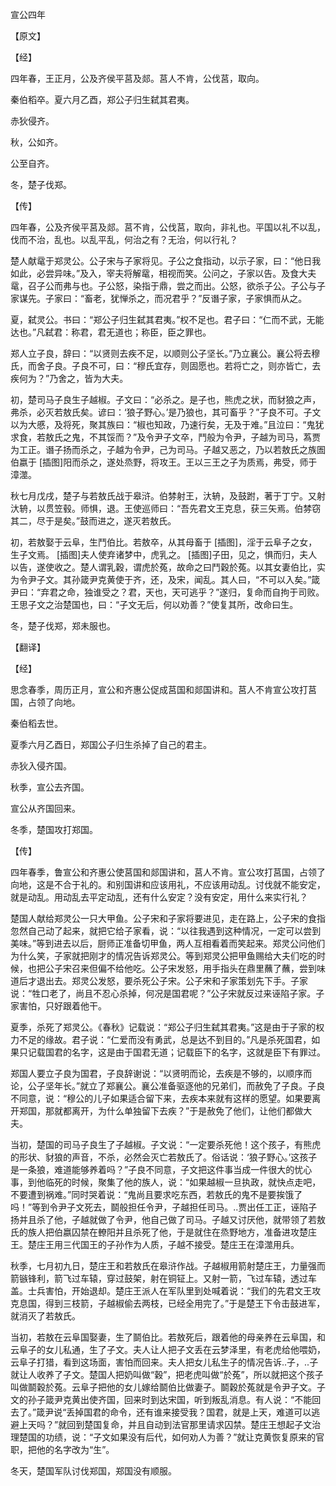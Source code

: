 

宣公四年

【原文】

【经】

四年春，王正月，公及齐侯平莒及郯。莒人不肯，公伐莒，取向。

秦伯稻卒。夏六月乙酉，郑公子归生弑其君夷。

赤狄侵齐。

秋，公如齐。

公至自齐。

冬，楚子伐郑。

【传】

四年春，公及齐侯平莒及郯。莒不肯，公伐莒，取向，非礼也。平国以礼不以乱，伐而不治，乱也。以乱平乱，何治之有？无治，何以行礼？

楚人献鼋于郑灵公。公子宋与子家将见。子公之食指动，以示子家，曰：“他日我如此，必尝异味。”及入，宰夫将解鼋，相视而笑。公问之，子家以告。及食大夫鼋，召子公而弗与也。子公怒，染指于鼎，尝之而出。公怒，欲杀子公。子公与子家谋先。子家曰：“畜老，犹惮杀之，而况君乎？”反谮子家，子家惧而从之。

夏，弑灵公。书曰：“郑公子归生弑其君夷。”权不足也。君子曰：“仁而不武，无能达也。”凡弑君：称君，君无道也；称臣，臣之罪也。

郑人立子良，辞曰：“以贤则去疾不足，以顺则公子坚长。”乃立襄公。襄公将去穆氏，而舍子良。子良不可，曰：“穆氏宜存，则固愿也。若将亡之，则亦皆亡，去疾何为？”乃舍之，皆为大夫。

初，楚司马子良生子越椒。子文曰：“必杀之。是子也，熊虎之状，而豺狼之声，弗杀，必灭若敖氏矣。谚曰：‘狼子野心。’是乃狼也，其可畜乎？”子良不可。子文以为大慼，及将死，聚其族曰：“椒也知政，乃速行矣，无及于难。”且泣曰：“鬼犹求食，若敖氏之鬼，不其馁而？”及令尹子文卒，鬥般为令尹，子越为司马，蒍贾为工正。谮子扬而杀之，子越为令尹，己为司马。子越又恶之，乃以若敖氏之族圄伯嬴于 [插图]阳而杀之，遂处烝野，将攻王。王以三王之子为质焉，弗受，师于漳澨。

秋七月戊戌，楚子与若敖氏战于皋浒。伯棼射王，汏辀，及鼓跗，著于丁宁。又射汏辀，以贯笠毂。师惧，退。王使巡师曰：“吾先君文王克息，获三矢焉。伯棼窃其二，尽于是矣。”鼓而进之，遂灭若敖氏。

初，若敖娶于云阜，生鬥伯比。若敖卒，从其母畜于 [插图]，淫于云阜子之女，生子文焉。 [插图]夫人使弃诸梦中，虎乳之。 [插图]子田，见之，惧而归，夫人以告，遂使收之。楚人谓乳穀，谓虎於菟，故命之曰鬥穀於菟。以其女妻伯比，实为令尹子文。其孙箴尹克黄使于齐，还，及宋，闻乱。其人曰，“不可以入矣。”箴尹曰：“弃君之命，独谁受之？君，天也，天可逃乎？”遂归，复命而自拘于司败。王思子文之治楚国也，曰：“子文无后，何以劝善？”使复其所，改命曰生。

冬，楚子伐郑，郑未服也。

【翻译】

【经】

思念春季，周历正月，宣公和齐惠公促成莒国和郯国讲和。莒人不肯宣公攻打莒国，占领了向地。

秦伯稻去世。

夏季六月乙酉日，郑国公子归生杀掉了自己的君主。

赤狄入侵齐国。

秋季，宣公去齐国。

宣公从齐国回来。

冬季，楚国攻打郑国。

【传】

四年春季，鲁宣公和齐惠公使莒国和郯国讲和，莒人不肯。宣公攻打莒国，占领了向地，这是不合于礼的。和别国讲和应该用礼，不应该用动乱。讨伐就不能安定，就是动乱。用动乱去平定动乱，还有什么安定？没有安定，用什么来实行礼？

楚国人献给郑灵公一只大甲鱼。公子宋和子家将要进见，走在路上，公子宋的食指忽然自己动了起来，就把它给子家看，说：“以往我遇到这种情况，一定可以尝到美味。”等到进去以后，厨师正准备切甲鱼，两人互相看着而笑起来。郑灵公问他们为什么笑，子家就把刚才的情况告诉郑灵公。等到郑灵公把甲鱼赐给大夫们吃的时候，也把公子宋召来但偏不给他吃。公子宋发怒，用手指头在鼎里蘸了蘸，尝到味道后才退出去。郑灵公发怒，要杀死公子宋。公子宋和子家策划先下手。子家说：“牲口老了，尚且不忍心杀掉，何况是国君呢？”公子宋就反过来诬陷子家。子家害怕，只好跟着他干。

夏季，杀死了郑灵公。《春秋》记载说：“郑公子归生弑其君夷。”这是由于子家的权力不足的缘故。君子说：“仁爱而没有勇武，总是达不到目的。”凡是杀死国君，如果只记载国君的名字，这是由于国君无道；记载臣下的名字，这就是臣下有罪过。

郑国人要立子良为国君，子良辞谢说：“以贤明而论，去疾是不够的，以顺序而论，公子坚年长。”就立了郑襄公。襄公准备驱逐他的兄弟们，而赦免了子良。子良不同意，说：“穆公的儿子如果适合留下来，去疾本来就有这样的愿望。如果要离开郑国，那就都离开，为什么单独留下去疾？”于是赦免了他们，让他们都做大夫。

当初，楚国的司马子良生了子越椒。子文说：“一定要杀死他！这个孩子，有熊虎的形状、豺狼的声音，不杀，必然会灭亡若敖氏了。俗话说：‘狼子野心。’这孩子是一条狼，难道能够养着吗？”子良不同意，子文把这件事当成一件很大的忧心事，到他临死的时候，聚集了他的族人，说：“如果越椒一旦执政，就快点走吧，不要遭到祸难。”同时哭着说：“鬼尚且要求吃东西，若敖氏的鬼不是要挨饿了吗！”等到令尹子文死去，鬬般担任令尹，子越担任司马。..贾出任工正，诬陷子扬并且杀了他，子越就做了令尹，他自己做了司马。子越又讨厌他，就带领了若敖氏的族人把伯嬴囚禁在轑阳并且杀死了他，于是就住在烝野地方，准备进攻楚庄王。楚庄王用三代国王的子孙作为人质，子越不接受。楚庄王在漳澨用兵。

秋季，七月初九日，楚庄王和若敖氏在皋浒作战。子越椒用箭射楚庄王，力量强而箭镞锋利，箭飞过车辕，穿过鼓架，射在铜钲上。又射一箭，飞过车辕，透过车盖。士兵害怕，开始退却。楚庄王派人在军队里到处喊着说：“我们的先君文王攻克息国，得到三枝箭，子越椒偷去两枝，已经全用完了。”于是楚王下令击鼓进军，就消灭了若敖氏。

当初，若敖在云阜国娶妻，生了鬬伯比。若敖死后，跟着他的母亲养在云阜国，和云阜子的女儿私通，生了子文。夫人让人把子文丢在云梦泽里，有老虎给他喂奶，云阜子打猎，看到这场面，害怕而回来。夫人把女儿私生子的情况告诉..子，..子就让人收养了子文。楚国人把奶叫做“穀”，把老虎叫做“於菟”，所以就把这个孩子叫做鬬穀於菟。云阜子把他的女儿嫁给鬬伯比做妻子。鬬穀於菟就是令尹子文。子文的孙子箴尹克黄出使齐国，回来时到达宋国，听到叛乱消息。有人说：“不能回去了。”箴尹说“丢掉国君的命令，还有谁来接受我？国君，就是上天，难道可以逃避上天吗？”就回到楚国复命，并且自动到法官那里请求囚禁。楚庄王想起子文治理楚国的功绩，说：“子文如果没有后代，如何劝人为善？”就让克黄恢复原来的官职，把他的名字改为“生”。

冬天，楚国军队讨伐郑国，郑国没有顺服。

